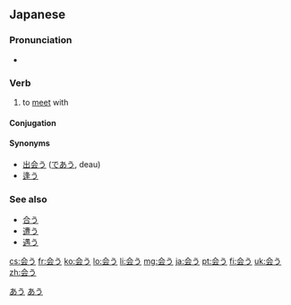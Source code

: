 ==Japanese==
{{kanji readings tab|会|あ|sort=あう|yomi=kun}}
{{rfe|lang=ja}}

===Pronunciation===
* {{audio|Ja-au-meet(see) or fit.ogg|Audio}}

===Verb===
{{ja-verb|k|type=1|tr=intrans|hira=あう|rom=au}}

# to [[meet]] with

====Conjugation====
{{ja-go-u|会|あ|a}}

====Synonyms====
* [[出会う]] ([[であう]], deau)
* [[逢う]]

===See also===
* [[合う]]
* [[遭う]]
* [[遇う]]

[[Category:1000 Japanese basic words|あう]]
[[Category:ja:JLPT-5|あう]]

[[cs:会う]]
[[fr:会う]]
[[ko:会う]]
[[lo:会う]]
[[li:会う]]
[[mg:会う]]
[[ja:会う]]
[[pt:会う]]
[[fi:会う]]
[[uk:会う]]
[[zh:会う]]